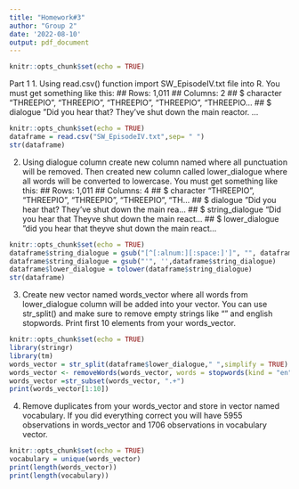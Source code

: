 ---
title: "Homework#3"
author: "Group 2"
date: '2022-08-10'
output: pdf_document
---

```{r setup, include=TRUE}
knitr::opts_chunk$set(echo = TRUE)
```

Part 1
1. Using read.csv() function import SW_EpisodeIV.txt file into R. You must get something like this:
## Rows: 1,011
## Columns: 2
## $ character <chr> "THREEPIO", "THREEPIO", "THREEPIO", "THREEPIO", "THREEPIO...
## $ dialogue <chr> "Did you hear that? They've shut down the main reactor. ...

```{r p1.1, include=TRUE}
knitr::opts_chunk$set(echo = TRUE)
dataframe = read.csv("SW_EpisodeIV.txt",sep= " ")
str(dataframe)

```
2. Using dialogue column create new column named  where all punctuation will be removed.
Then created new column called lower_dialogue where all words will be converted to lowercase. You
must get something like this:
## Rows: 1,011
## Columns: 4
## $ character <chr> "THREEPIO", "THREEPIO", "THREEPIO", "THREEPIO", "TH...
## $ dialogue <chr> "Did you hear that? They've shut down the main rea...
## $ string_dialogue <chr> "Did you hear that Theyve shut down the main react...
## $ lower_dialogue <chr> "did you hear that theyve shut down the main react...

```{r p1.2, include=TRUE}
knitr::opts_chunk$set(echo = TRUE)
dataframe$string_dialogue = gsub("[^[:alnum:][:space:]']", "", dataframe$dialogue)
dataframe$string_dialogue = gsub("'", '',dataframe$string_dialogue)
dataframe$lower_dialogue = tolower(dataframe$string_dialogue)
str(dataframe)
```
3. Create new vector named words_vector where all words from lower_dialogue column will be added
into your vector. You can use str_split() and make sure to remove empty strings like "" and english
stopwords. Print first 10 elements from your words_vector.
```{r p1.3, include=TRUE}
knitr::opts_chunk$set(echo = TRUE)
library(stringr)
library(tm)
words_vector = str_split(dataframe$lower_dialogue," ",simplify = TRUE)
words_vector <- removeWords(words_vector, words = stopwords(kind = "en"))
words_vector =str_subset(words_vector, ".+")
print(words_vector[1:10])
```

4. Remove duplicates from your words_vector and store in vector named vocabulary.
If you did everything correct you will have 5955 observations in words_vector and 1706 observations in
vocabulary vector.

```{r p1.3, include=TRUE}
knitr::opts_chunk$set(echo = TRUE)
vocabulary = unique(words_vector)
print(length(words_vector))
print(length(vocabulary))

```